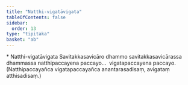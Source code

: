 ```yaml
---
title: "Natthi-vigatāvigata"
tableOfContents: false
sidebar:
  order: 13
type: "tipitaka"
basket: "ab"
---
```



<DynamicBreadcrumb />

<Paragraph type="center">
* Natthi-vigatāvigata
</Paragraph>

<Division number="137">

<Paragraph number="589">
Savitakkasavicāro dhammo savitakkasavicārassa dhammassa natthipaccayena paccayo…  vigatapaccayena paccayo.
</Paragraph>

<Paragraph number="590">
(Natthipaccayañca vigatapaccayañca anantarasadisaṃ, avigataṃ atthisadisaṃ.)
</Paragraph>
</Division>